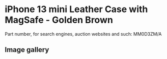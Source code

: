 
# iPhone 13 mini Leather Case with MagSafe - Golden Brown

Part number, for search engines, auction websites and such: MM0D3ZM/A

## Image gallery

<div style={{ width: "768px" }}>
  <GalleryComponent
    images={[
      {
        original: "/everysource/MM0D3.png",
        thumbnail: "/everypreview/MM0D3.png",
      },
      {
        original: "/everysource/MM0D3_AV1.png",
        thumbnail: "/everypreview/MM0D3_AV1.png",
      },
      {
        original: "/everysource/MM0D3_AV2.png",
        thumbnail: "/everypreview/MM0D3_AV2.png",
      },
      {
        original: "/everysource/MM0D3_AV3.png",
        thumbnail: "/everypreview/MM0D3_AV3.png",
      },
      {
        original: "/everysource/MM0D3_AV4.png",
        thumbnail: "/everypreview/MM0D3_AV4.png",
      },
      {
        original: "/everysource/MM0D3_AV5.png",
        thumbnail: "/everypreview/MM0D3_AV5.png",
      }
    ]}
  />
</div>